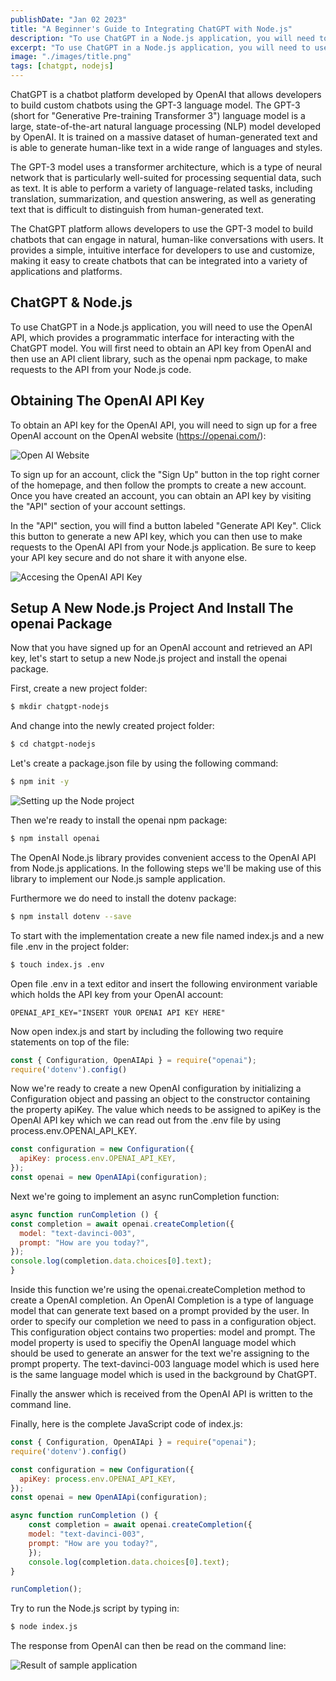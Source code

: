 ```yaml
---
publishDate: "Jan 02 2023"
title: "A Beginner's Guide to Integrating ChatGPT with Node.js"
description: "To use ChatGPT in a Node.js application, you will need to use the OpenAI API, which provides a programmatic interface for interacting with the ChatGPT model. You will first need to obtain an API key from OpenAI and then use an API client library, such as the openai npm package, to make requests to the API from your Node.js code."
excerpt: "To use ChatGPT in a Node.js application, you will need to use the OpenAI API, which provides a programmatic interface for interacting with the ChatGPT model. You will first need to obtain an API key from OpenAI and then use an API client library, such as the openai npm package, to make requests to the API from your Node.js code."
image: "./images/title.png"
tags: [chatgpt, nodejs]
---
```


<YouTube url="https://youtu.be/c7MnlFhJZMI" />

ChatGPT is a chatbot platform developed by OpenAI that allows developers to build custom chatbots using the GPT-3 language model. The GPT-3 (short for "Generative Pre-training Transformer 3") language model is a large, state-of-the-art natural language processing (NLP) model developed by OpenAI. It is trained on a massive dataset of human-generated text and is able to generate human-like text in a wide range of languages and styles.

The GPT-3 model uses a transformer architecture, which is a type of neural network that is particularly well-suited for processing sequential data, such as text. It is able to perform a variety of language-related tasks, including translation, summarization, and question answering, as well as generating text that is difficult to distinguish from human-generated text.

The ChatGPT platform allows developers to use the GPT-3 model to build chatbots that can engage in natural, human-like conversations with users. It provides a simple, intuitive interface for developers to use and customize, making it easy to create chatbots that can be integrated into a variety of applications and platforms.

## ChatGPT & Node.js

To use ChatGPT in a Node.js application, you will need to use the OpenAI API, which provides a programmatic interface for interacting with the ChatGPT model. You will first need to obtain an API key from OpenAI and then use an API client library, such as the openai npm package, to make requests to the API from your Node.js code.

## Obtaining The OpenAI API Key

To obtain an API key for the OpenAI API, you will need to sign up for a free OpenAI account on the OpenAI website (https://openai.com/):

![Open AI Website](images/10.png)

To sign up for an account, click the "Sign Up" button in the top right corner of the homepage, and then follow the prompts to create a new account. Once you have created an account, you can obtain an API key by visiting the "API" section of your account settings.

In the "API" section, you will find a button labeled "Generate API Key". Click this button to generate a new API key, which you can then use to make requests to the OpenAI API from your Node.js application. Be sure to keep your API key secure and do not share it with anyone else.

![Accesing the OpenAI API Key](images/20.png)

## Setup A New Node.js Project And Install The openai Package

Now that you have signed up for an OpenAI account and retrieved an API key, let's start to setup a new Node.js project and install the openai package.

First, create a new project folder:

```bash
$ mkdir chatgpt-nodejs
```

And change into the newly created project folder:

```bash
$ cd chatgpt-nodejs
```

Let's create a package.json file by using the following command:

```bash
$ npm init -y
```

![Setting up the Node project](images/30.png)

Then we're ready to install the openai npm package:

```bash
$ npm install openai
```

The OpenAI Node.js library provides convenient access to the OpenAI API from Node.js applications. In the following steps we'll be making use of this library to implement our Node.js sample application.

Furthermore we do need to install the dotenv package:

```bash
$ npm install dotenv --save
```

To start with the implementation create a new file named index.js and a new file .env in the project folder:

```bash
$ touch index.js .env
```

Open file .env in a text editor and insert the following environment variable which holds the API key from your OpenAI account:

```
OPENAI_API_KEY="INSERT YOUR OPENAI API KEY HERE"
```

Now open index.js and start by including the following two require statements on top of the file:

```js
const { Configuration, OpenAIApi } = require("openai");
require('dotenv').config()
```

Now we're ready to create a new OpenAI configuration by initializing a Configuration object and passing an object to the constructor containing the property apiKey. The value which needs to be assigned to apiKey is the OpenAI API key which we can read out from the .env file by using process.env.OPENAI_API_KEY.

```js
const configuration = new Configuration({
  apiKey: process.env.OPENAI_API_KEY,
});
const openai = new OpenAIApi(configuration);
```

Next we're going to implement an async runCompletion function:

```js
async function runCompletion () {
const completion = await openai.createCompletion({
  model: "text-davinci-003",
  prompt: "How are you today?",
});
console.log(completion.data.choices[0].text);
}
```

Inside this function we're using the openai.createCompletion method to create a OpenAI completion. An OpenAI Completion is a type of language model that can generate text based on a prompt provided by the user. In order to specify our completion we need to pass in a configuration object. This configuration object contains two properties: model and prompt. The model property is used to specifiy the OpenAI language model which should be used to generate an answer for the text we're assigning to the prompt property. The text-davinci-003 language model which is used here is the same language model which is used in the background by ChatGPT.

Finally the answer which is received from the OpenAI API is written to the command line.

Finally, here is the complete JavaScript code of index.js:

```js
const { Configuration, OpenAIApi } = require("openai");
require('dotenv').config()

const configuration = new Configuration({
  apiKey: process.env.OPENAI_API_KEY,
});
const openai = new OpenAIApi(configuration);

async function runCompletion () {
    const completion = await openai.createCompletion({
    model: "text-davinci-003",
    prompt: "How are you today?",
    });
    console.log(completion.data.choices[0].text);
}

runCompletion();
```

Try to run the Node.js script by typing in:

```bash
$ node index.js
```

The response from OpenAI can then be read on the command line:

![Result of sample application](images/40.png)



